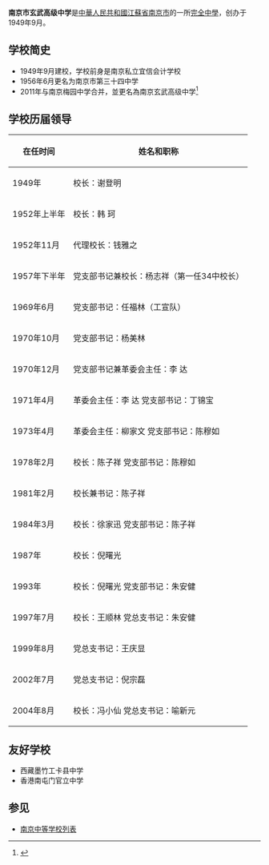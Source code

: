 {{Infobox Highschool
|中学名称 ='''南京市玄武高级中学 
（ Nanjing Xuanwu Senior High School）'''
|所在地 = {{CHN}}[[江苏省|江苏省]][[南京市|南京市]]
|现任校长=
|建立时间=1949年8月
|校训=诚恒、厚爱
|校风=勤奋、朴实、严谨、创新
|教风=严、勤、精、联
|学风=勤、钻、实、严
|紀念日 = 
|校园=太平门校区(高中部)：[[南京市|南京市]][[玄武区|玄武区]]农场巷124号<br>梅园校区(初中部)：南京市大悲巷13号
|学校类型=公立
|学生数量=2000余人
|教员数量=教职员工170余人
|校园面积=
|网站=http://www.xwgjzx.com/
}}

'''南京市玄武高级中学'''是[[中華人民共和國|中華人民共和國]][[江蘇省|江蘇省]][[南京市|南京市]]的一所[[完全中學|完全中學]]，创办于1949年9月。
== 学校简史 ==
*1949年9月建校，学校前身是南京私立宜信会计学校
*1956年6月更名为南京市第三十四中学
*2011年与南京梅园中学合并，並更名為南京玄武高级中学<ref>{{cite web |title=梅园中学与三十四中合并 组建玄武高级中学 |url=http://news.sina.com.cn/c/2011-05-08/030622424171.shtml |website=新浪網}}</ref>

== 学校历届领导 ==
{| class="wikitable" summary="南京市第三十四中学历届领导"
|-----
! valign="top" |在任时间
! 姓名和职称
|-
|1949年
|校长：谢登明
|-
|1952年上半年
|校长：韩  珂
|-
|1952年11月
|代理校长：钱雅之
|-
|1957年下半年
|党支部书记兼校长：杨志祥（第一任34中校长）
|-
|1969年6月
|党支部书记：任福林（工宣队）
|-
|1970年10月
|党支部书记：杨美林
|-
|1970年12月
|党支部书记兼革委会主任：李  达
|-
|1971年4月
|革委会主任：李  达  党支部书记：丁锦宝
|-
|1973年4月
|革委会主任：柳家文  党支部书记：陈穆如
|-
|1978年2月
|校长：陈子祥  党支部书记：陈穆如
|-
|1981年2月
|校长兼书记：陈子祥
|-
|1984年3月
|校长：徐家迅  党支部书记：陈子祥
|-
|1987年
|校长：倪曙光  
|-
|1993年
|校长：倪曙光  党支部书记：朱安健
|-
|1997年7月
|校长：王顺林  党总支书记：朱安健
|-
|1999年8月
|党总支书记：王庆显
|-
|2002年7月
|党总支书记：倪宗磊
|-
|2004年8月
|校长：冯小仙  党总支书记：喻新元
|}

== 友好学校 ==
*西藏墨竹工卡县中学
*香港南屯门官立中学

== 参见 ==
*[[南京中等学校列表|南京中等学校列表]]

{{南京中等教育}}